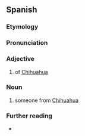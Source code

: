 ==Spanish==

===Etymology===
{{af|es|Chihuahua|-ense}}

===Pronunciation===
{{es-IPA}}

===Adjective===
{{es-adj}}

# {{lb|es|relational}} of [[Chihuahua]] {{gl|state of Mexico}}

===Noun===
{{es-noun|mf}}

# someone from [[Chihuahua]]

===Further reading===
* {{R:DRAE}}

{{C|es|Demonyms}}